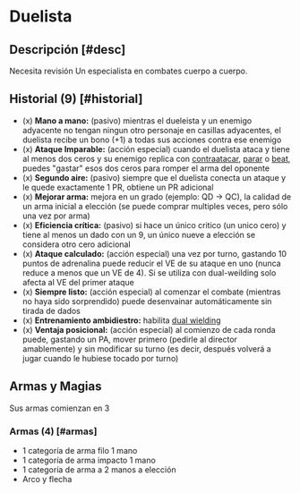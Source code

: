 
# Duelista

<Bleed>
  <Screenshot src={duelistPic} alt="placeholder" full />
</Bleed>

## Descripción [#desc]

<Callout type="warning" emoji="🔎">
  Necesita revisión
</Callout>
Un especialista en combates cuerpo a cuerpo.

## Historial (9) [#historial]

- (x) **Mano a mano:** (pasivo) mientras el dueleista y un enemigo adyacente no tengan ningun otro personaje en casillas adyacentes, el duelista recibe un bono (+1) a todas sus acciones contra ese enemigo
- (x) **Ataque Imparable:** (acción especial) cuando el duelista ataca y tiene al menos dos ceros y su enemigo replica con [contraatacar](/docs/ruling-combat/05#5-1), [parar](/docs/ruling-combat/05#5-2) o [beat](/docs/ruling-combat/05#5-7), puedes "gastar" esos dos ceros para romper el arma del oponente
- (x) **Segundo aire:** (pasivo) siempre que el duelista conecta un ataque y le quede exactamente 1 PR, obtiene un PR adicional
- (x) **Mejorar arma:** mejora en un grado (ejemplo: QD -> QC), la calidad de un arma inicial a elección (se puede comprar multiples veces, pero sólo una vez por arma)
- (x) **Eficiencia crítica:** (pasivo) si hace un único critico (un unico cero) y tiene al menos un dado con un 9, un único nueve a elección se considera otro cero adicional
- (x) **Ataque calculado:** (acción especial) una vez por turno, gastando 10 puntos de adrenalina puede reducir el VE de su ataque en uno (nunca reduce a menos que un VE de 4). Si se utiliza con dual-weilding solo afecta al VE del primer ataque
- (x) **Siempre listo:** (acción especial) al comenzar el combate (mientras no haya sido sorprendido) puede desenvainar automáticamente sin tirada de dados
- (x) **Entrenamiento ambidiestro:** habilita [dual wielding](/docs/ruling-combat/04#4-5)
- (x) **Ventaja posicional:** (acción especial) al comienzo de cada ronda puede, gastando un PA, mover primero (pedirle al director amablemente) y sin modificar su turno (es decir, después volverá a jugar cuando le hubiese tocado por turno)

## Armas y Magias
Sus armas comienzan en 3

### Armas (4) [#armas]

- 1 categoría de arma filo 1 mano
- 1 categoría de arma impacto 1 mano
- 1 categoría de arma a 2 manos a elección
- Arco y flecha
